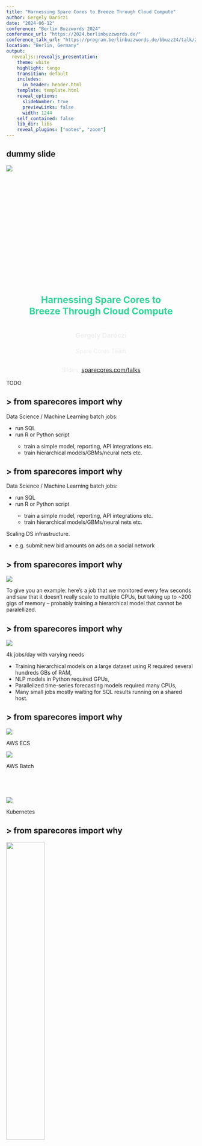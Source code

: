 ```yaml
---
title: "Harnessing Spare Cores to Breeze Through Cloud Compute"
author: Gergely Daróczi
date: "2024-06-12"
conference: "Berlin Buzzwords 2024"
conference_url: "https://2024.berlinbuzzwords.de/"
conference_talk_url: "https://program.berlinbuzzwords.de/bbuzz24/talk/ZDLK3M/"
location: "Berlin, Germany"
output:
  revealjs::revealjs_presentation:
    theme: white
    highlight: tango
    transition: default
    includes:
      in_header: header.html
    template: template.html
    reveal_options:
      slideNumber: true
      previewLinks: false
      width: 1244
    self_contained: false
    lib_dir: libs
    reveal_plugins: ["notes", "zoom"]
---
```


## dummy slide

<!--add custom CSS for the speaker view-->
<script>
  if (window.self !== window.top) {
    document.body.className += " speakerview";
  }
</script>

<!--javascript to remove dummy slide-->
<script>
document.getElementById("dummy-slide").remove();
document.getElementById("coverslide").remove();
</script>

<!--end dummy slide-->
</section>

<section id="coverslide">

::: {.centered}
<img src="images/berlin-buzzords-logo-white.png" class="toplogo" />
:::

<h1 class="subtitle" style="color:#eee;font-size:1.75em;text-align: center; margin-top:325px; color:#34d399;">
  Harnessing Spare Cores to<br />Breeze Through Cloud Compute
</h1>

<h2 class="author" style="color:#eee;padding-top:15px;font-size:1.25em;text-align: center !important;margin-bottom: 0px;">
  Gergely Daróczi
</h2>

<h3 class="author" style="color:#eee;font-size:1.1em;text-align: center !important; font-weight: normal;">
  Spare Cores Team
</h3>

<h3 class="author" style="color:#eee;padding-top:25px;font-size:1.1em;text-align: center !important; padding-top: 10px;font-weight: normal; ">
  Slides: <a href="https://sparecores/assets/slides/berlin-buzzwords-2024.html#/coverslide" target="_blank">sparecores.com/talks</a>
</h3>

<div class="notes">
TODO
</div>

</section>

<section>
<section class="titleslide slide level1" data-transition="slide-in fade-out">
  <h2>&#62; from sparecores import why</h2>

<p class="fragment">Data Science / Machine Learning batch jobs:</p>

<ul>
  <li class="fragment">run SQL</li>
  <li class="fragment">run R or Python script</li>
  <ul>
    <li class="fragment">train a simple model, reporting, API integrations etc.</li>
    <li class="fragment">train hierarchical models/GBMs/neural nets etc.</li>
  </ul>
</ul>

## > from sparecores import why {data-transition="fade-in slide-out"}

<p class="gray">Data Science / Machine Learning batch jobs:</p>

<ul class="gray">
  <li>run SQL</li>
  <li>run R or Python script</li>
  <ul>
    <li>train a simple model, reporting, API integrations etc.</li>
    <li>train hierarchical models/GBMs/neural nets etc.</li>
  </ul>
</ul>

<p class="bold">Scaling DS infrastructure.</p>

<div class="notes">
- e.g. submit new bid amounts on ads on a social network
</div>

## > from sparecores import why

<img class="mt--30" src="images/adtech-usecase-job-metrics.png" />

<div class="notes">
To give you an example: here's a job that we monitored every few seconds and saw that it doesn't really scale to multiple CPUs, but taking up to ~200 gigs of memory -- probably training a hierarchical model that cannot be paralellized.
</div>

## > from sparecores import why

<img class="mt--30" src="images/adtech-usecase-jobs.png" />

<div class="notes">
4k jobs/day with varying needs

- Training hierarchical models on a large dataset using R required several hundreds GBs of RAM,
- NLP models in Python required GPUs,
- Parallelized time-series forecasting models required many CPUs,
- Many small jobs mostly waiting for SQL results running on a shared host.
</div>

## > from sparecores import why

::: {.colcontainer .mt-60}
:::: {.col}
<img class="fragment w-25" data-fragment-index="1" src="images/aws_ecs.png" />
<p class="fragment mt--20 centered" data-fragment-index="1">AWS ECS</p>
<img class="fragment w-25" data-fragment-index="2" src="images/aws_batch.png" />
<p class="fragment mt--20 centered" data-fragment-index="2">AWS Batch</p>
::::
:::: {.col}
<img class="fragment w-50" data-fragment-index="3" src="images/kubernetes.svg" style="margin-top:60px;" />
<p class="fragment mt--20 centered" data-fragment-index="3" >Kubernetes</p>
::::
:::

## > from sparecores import why

::: {.centered}
<img class="mt--30" src="images/xkcd_square_packing.png" style="width:45%;" />
:::

<p class="centered mt--20">Source: <a href="https://xkcd.com/2740/">xkcd</a></p>

<div class="notes">
- first of all: it's not easy
- second: it will fail

AWS Batch seemed like a good fit and relatively convenient solution,
but after a few months trial, we experienced unexpected costs
due to developers misconfiguring resource requirements

- overprovisioning to avoid errors
- forgot to update etc

and AWS bin packing smaller jobs to already running larger nodes (started for heavy jobs), which resulted in keeping the expensive nodes running for a longer time.

</div>

## > from sparecores import why

<img class="mt--30" src="images/adtech-usecase-job-run.png" />

## > from sparecores import why {data-transition="slide-in none-out"}

::: {.centered}
<img class="mt--30 w-70" src="images/adtech-usecase-job-stopped-0.png" />
:::

## > from sparecores import why {data-transition="none-in slide-out"}

::: {.centered}
<img class="mt--30 w-70" src="images/adtech-usecase-job-stopped-0.png" />
:::

::: {.centered}
<img class="mt--30 w-70" src="images/adtech-usecase-job-stopped-1.png" />
:::

</section></section>

<section>
<section class="titleslide slide level1">
  <h2>&#62; from sparecores import intro</h2>

- bullet
- points
- to be added

<aside class="notes">
* TODO
* TODO
</aside>


## > from sparecores import team {data-transition="slide-in none-out"}

::: {.colcontainer}
:::: {.col}
<img src="https://avatars.githubusercontent.com/u/820331?v=4" class="rounded w-70" />
<p class="bold">@bra-fsn</p>
::::
:::: {.col}
<img src="https://avatars.githubusercontent.com/u/5794264?v=4" class="rounded w-70" />
<p class="bold">@palabola</p>
::::
:::: {.col}
<img src="https://avatars.githubusercontent.com/u/495736?v=4" class="rounded w-70" />
<p class="bold">@daroczig</p>
::::
:::


## > from sparecores import team  {data-transition="none-in fade-out"}

::: {.colcontainer}
:::: {.col}
<img src="https://avatars.githubusercontent.com/u/820331?v=4" class="rounded w-70" />
<p class="bold">@bra-fsn</p>
<p>Infrastructure and Python veteran.</p>
::::
:::: {.col}
<img src="https://avatars.githubusercontent.com/u/5794264?v=4" class="rounded w-70" />
<p class="bold">@palabola</p>
<p>Guardian of the front-end and Node.js tools.</p>
::::
:::: {.col}
<img src="https://avatars.githubusercontent.com/u/495736?v=4" class="rounded w-70" />
<p class="bold">@daroczig</p>
<p>Hack of all trades, master of <code>NaN</code>.</p>
::::
:::

## > from sparecores import code

```py
from sc_crawler.tables import Server
from sqlmodel import create_engine, Session, select

engine = create_engine("sqlite:///sc-data-all.db")
session = Session(engine)
server = session.exec(select(Server).where(Server.server_id == 'trn1.32xlarge')).one()

from rich import print as pp
pp(server)
pp(server.vendor)
```

</section></section>

<section>
<section class="titleslide slide level1">
  <h2>&#62; later</h2>

<img src="images/aws-quota-request-quota.png" />
</section></section>

<section>
<section class="titleslide slide level1">
    <!-- https://carbon.now.sh/?bg=rgba%288%2C47%2C73%2C1%29&t=nord&wt=none&l=r&width=680&ds=false&dsyoff=20px&dsblur=68px&wc=true&wa=true&pv=56px&ph=56px&ln=false&fl=1&fm=Hack&fs=18px&lh=161%25&si=false&es=2x&wm=false&code=%253E%2520q%28save%2520%253D%2520%27ask%27%29%250AProcess%2520finished%2520at%2520June%252012%252009%253A50%253A00%25202024%2520%250A%250A%253E%2520visit%28%27https%253A%252F%252Fsparecores.com%27%29%250A%253E%2520email%28%27daroczig%2540sparecores.com%27%29%250A%253E%2520follow%28%27%2540SpareCores%27%29 -->
   <img src="images/bye.png" width="80%" style="background: none;"/>
</section>
</section>
